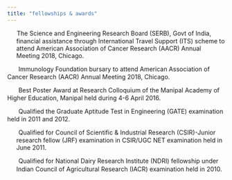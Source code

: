 ```yaml
---
title: "fellowships & awards"
---
```


::: justify-text
<p style="text-indent: -1.5em; margin-left: 1.5em;">
<img src="images/award.png" style="width:16px; height:16px; margin-right:6px; vertical-align:middle;" />The Science and Engineering Research Board (SERB), Govt of India, financial assistance through International Travel Support (ITS) scheme to attend American Association of Cancer Research (AACR) Annual Meeting 2018, Chicago.\
</p>

<img src="images/award.png" style="width:16px; height:16px; margin-right:6px; vertical-align:middle;" />
Immunology Foundation bursary to attend American Association of Cancer Research (AACR) Annual Meeting 2018, Chicago.\

<img src="images/award.png" style="width:16px; height:16px; margin-right:6px; vertical-align:middle;" />
Best Poster Award at Research Colloquium of the Manipal Academy of Higher Education, Manipal held during 4-6 April 2016.\

<img src="images/award.png" style="width:16px; height:16px; margin-right:6px; vertical-align:middle;" />
Qualified the Graduate Aptitude Test in Engineering (GATE) examination held in 2011 and 2012.\

<p style="text-indent: -1.5em; margin-left: 1.5em;">
<img src="images/award.png" style="width:16px; height:16px; margin-right:6px; vertical-align:middle;" />
Qualified for Council of Scientific & Industrial Research (CSIR)-Junior research fellow (JRF) examination in CSIR/UGC NET examination held in June 2011.\
</p>

<p style="text-indent: -1.5em; margin-left: 1.5em;">
<img src="images/award.png" style="width:16px; height:16px; margin-right:6px; vertical-align:middle;" />
Qualified for National Dairy Research Institute (NDRI) fellowship under Indian Council of Agricultural Research (IACR) examination held in 2010.\
</p>
:::
